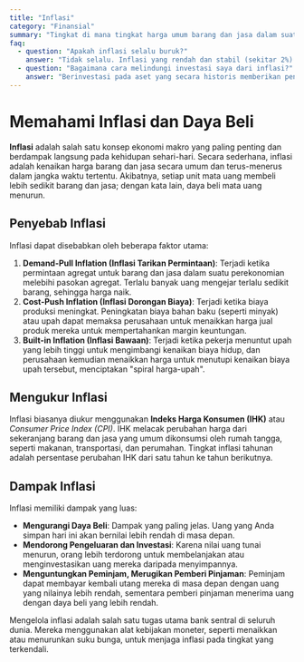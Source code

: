 ```yaml
---
title: "Inflasi"
category: "Finansial"
summary: "Tingkat di mana tingkat harga umum barang dan jasa dalam suatu perekonomian meningkat, dan akibatnya, daya beli mata uang menurun seiring waktu."
faq:
  - question: "Apakah inflasi selalu buruk?"
    answer: "Tidak selalu. Inflasi yang rendah dan stabil (sekitar 2%) sering dianggap sehat untuk ekonomi karena mendorong pengeluaran dan investasi. Masalah muncul ketika inflasi terlalu tinggi (hiperinflasi), yang mengikis tabungan dengan cepat, atau ketika terjadi deflasi (inflasi negatif), yang dapat menyebabkan spiral penurunan ekonomi."
  - question: "Bagaimana cara melindungi investasi saya dari inflasi?"
    answer: "Berinvestasi pada aset yang secara historis memberikan pengembalian di atas tingkat inflasi adalah strategi utamanya. Ini termasuk saham, properti, dan beberapa jenis obligasi yang dilindungi inflasi seperti TIPS (Treasury Inflation-Protected Securities)."
---
```


# Memahami Inflasi dan Daya Beli

**Inflasi** adalah salah satu konsep ekonomi makro yang paling penting dan berdampak langsung pada kehidupan sehari-hari. Secara sederhana, inflasi adalah kenaikan harga barang dan jasa secara umum dan terus-menerus dalam jangka waktu tertentu. Akibatnya, setiap unit mata uang membeli lebih sedikit barang dan jasa; dengan kata lain, daya beli mata uang menurun.

## Penyebab Inflasi

Inflasi dapat disebabkan oleh beberapa faktor utama:

1.  **Demand-Pull Inflation (Inflasi Tarikan Permintaan)**: Terjadi ketika permintaan agregat untuk barang dan jasa dalam suatu perekonomian melebihi pasokan agregat. Terlalu banyak uang mengejar terlalu sedikit barang, sehingga harga naik.
2.  **Cost-Push Inflation (Inflasi Dorongan Biaya)**: Terjadi ketika biaya produksi meningkat. Peningkatan biaya bahan baku (seperti minyak) atau upah dapat memaksa perusahaan untuk menaikkan harga jual produk mereka untuk mempertahankan margin keuntungan.
3.  **Built-in Inflation (Inflasi Bawaan)**: Terjadi ketika pekerja menuntut upah yang lebih tinggi untuk mengimbangi kenaikan biaya hidup, dan perusahaan kemudian menaikkan harga untuk menutupi kenaikan biaya upah tersebut, menciptakan "spiral harga-upah".

## Mengukur Inflasi

Inflasi biasanya diukur menggunakan **Indeks Harga Konsumen (IHK)** atau *Consumer Price Index (CPI)*. IHK melacak perubahan harga dari sekeranjang barang dan jasa yang umum dikonsumsi oleh rumah tangga, seperti makanan, transportasi, dan perumahan. Tingkat inflasi tahunan adalah persentase perubahan IHK dari satu tahun ke tahun berikutnya.

## Dampak Inflasi

Inflasi memiliki dampak yang luas:
- **Mengurangi Daya Beli**: Dampak yang paling jelas. Uang yang Anda simpan hari ini akan bernilai lebih rendah di masa depan.
- **Mendorong Pengeluaran dan Investasi**: Karena nilai uang tunai menurun, orang lebih terdorong untuk membelanjakan atau menginvestasikan uang mereka daripada menyimpannya.
- **Menguntungkan Peminjam, Merugikan Pemberi Pinjaman**: Peminjam dapat membayar kembali utang mereka di masa depan dengan uang yang nilainya lebih rendah, sementara pemberi pinjaman menerima uang dengan daya beli yang lebih rendah.

Mengelola inflasi adalah salah satu tugas utama bank sentral di seluruh dunia. Mereka menggunakan alat kebijakan moneter, seperti menaikkan atau menurunkan suku bunga, untuk menjaga inflasi pada tingkat yang terkendali.
